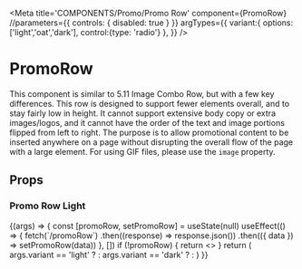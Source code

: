 
<Meta
  title='COMPONENTS/Promo/Promo Row'
  component={PromoRow}
  //parameters={{ controls: { disabled: true } }}
  argTypes={{
    variant:{
      options:['light','oat','dark'],
      control:{type: 'radio'}
    },
  }}
/>

# PromoRow

This component is similar to 5.11 Image Combo Row, but with a few key differences.
This row is designed to support fewer elements overall, and to stay fairly low in height.
It cannot support extensive body copy or extra images/logos, and it cannot have the order of the text and image portions flipped from left to right.
The purpose is to allow promotional content to be inserted anywhere on a page without disrupting the overall flow of the page with a large element.
For using GIF files, please use the `image` property.

## Props

<Props of={PromoRow} />

### Promo Row Light

<Preview>
  <Story name='Promo Row' args={{variant: 'light'}}>
    {(args) => {
      const [promoRow, setPromoRow] = useState(null)
      useEffect(() => {
        fetch(`/promoRow`)
          .then((response) => response.json())
          .then(({ data }) => setPromoRow(data))
      }, [])
      if (!promoRow) {
        return <></>
      }
      return (
        args.variant == 'light' ?
          <PromoRow
          eyebrow={promoRow.eyebrow}
          body={promoRow.body}
          cta={promoRow.cta}
          headline={promoRow.headline}
          image={promoRow.image}
        />
        :
        args.variant == 'dark' ?
        <PromoRow
          eyebrow={promoRow.eyebrow}
          body={promoRow.body}
          cta={promoRow.cta}
          headline={promoRow.headline}
          image={promoRow.image}
          bgColor='navy-800'
          borderColor='gray-text'
          titleColor='white'
          bodyColor='navy-300'
          eyebrowColor='yellow-600'
          border='bottom'
          ctaColor='blue-400'
        />
        :
        <PromoRow
          eyebrow={promoRow.eyebrow}
          body={promoRow.body}
          cta={promoRow.cta}
          headline={promoRow.headline}
          image={promoRow.image}
          bgColor='gray-warm-medium'
          borderColor='gray-text'
        />
      )
    }}
  </Story>
</Preview>